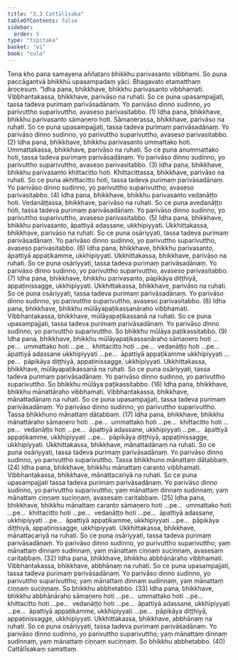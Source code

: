 ```yaml
---
title: "3.3 Cattālīsaka"
tableOfContents: false
sidebar:
  order: 5
type: "tipitaka"
basket: "vi"
book: "cula"
---
```



<DynamicBreadcrumb />

<Division number="160" book="cula">

<Paragraph number="673" book="cula">
Tena kho pana samayena aññataro bhikkhu parivasanto vibbhami. So puna paccāgantvā bhikkhū upasampadaṃ yāci. Bhagavato etamatthaṃ ārocesuṃ.
</Paragraph>

<Paragraph number="674" book="cula">
“Idha pana, bhikkhave, bhikkhu parivasanto vibbhamati. Vibbhantakassa, bhikkhave, parivāso na ruhati. So ce puna upasampajjati, tassa tadeva purimaṃ parivāsadānaṃ. Yo parivāso dinno sudinno, yo parivuttho suparivuttho, avaseso parivasitabbo. (1)
</Paragraph>

<Paragraph number="675" book="cula">
Idha pana, bhikkhave, bhikkhu parivasanto sāmaṇero hoti. Sāmaṇerassa, bhikkhave, parivāso na ruhati. So ce puna upasampajjati, tassa tadeva purimaṃ parivāsadānaṃ. Yo parivāso dinno sudinno, yo parivuttho suparivuttho, avaseso parivasitabbo. (2)
</Paragraph>

<Paragraph number="676" book="cula">
Idha pana, bhikkhave, bhikkhu parivasanto ummattako hoti. Ummattakassa, bhikkhave, parivāso na ruhati. So ce puna anummattako hoti, tassa tadeva purimaṃ parivāsadānaṃ. Yo parivāso dinno sudinno, yo parivuttho suparivuttho, avaseso parivasitabbo. (3)
</Paragraph>

<Paragraph number="677" book="cula">
Idha pana, bhikkhave, bhikkhu parivasanto khittacitto hoti. Khittacittassa, bhikkhave, parivāso na ruhati. So ce puna akhittacitto hoti, tassa tadeva purimaṃ parivāsadānaṃ. Yo parivāso dinno sudinno, yo parivuttho suparivuttho, avaseso parivasitabbo. (4)
</Paragraph>

<Paragraph number="678" book="cula">
Idha pana, bhikkhave, bhikkhu parivasanto vedanāṭṭo hoti. Vedanāṭṭassa, bhikkhave, parivāso na ruhati. So ce puna avedanāṭṭo hoti, tassa tadeva purimaṃ parivāsadānaṃ. Yo parivāso dinno sudinno, yo parivuttho suparivuttho, avaseso parivasitabbo. (5)
</Paragraph>

<Paragraph number="679" book="cula">
Idha pana, bhikkhave, bhikkhu parivasanto, āpattiyā adassane, ukkhipiyyati. Ukkhittakassa, bhikkhave, parivāso na ruhati. So ce puna osāriyyati, tassa tadeva purimaṃ parivāsadānaṃ. Yo parivāso dinno sudinno, yo parivuttho suparivuttho, avaseso parivasitabbo. (6)
</Paragraph>

<Paragraph number="680" book="cula">
Idha pana, bhikkhave, bhikkhu parivasanto, āpattiyā appaṭikamme, ukkhipiyyati. Ukkhittakassa, bhikkhave, parivāso na ruhati. So ce puna osāriyyati, tassa tadeva purimaṃ parivāsadānaṃ. Yo parivāso dinno sudinno, yo parivuttho suparivuttho, avaseso parivasitabbo. (7)
</Paragraph>

<Paragraph number="681" book="cula">
Idha pana, bhikkhave, bhikkhu parivasanto, pāpikāya diṭṭhiyā, appaṭinissagge, ukkhipiyyati. Ukkhittakassa, bhikkhave, parivāso na ruhati. So ce puna osāriyyati, tassa tadeva purimaṃ parivāsadānaṃ. Yo parivāso dinno sudinno, yo parivuttho suparivuttho, avaseso parivasitabbo. (8)
</Paragraph>

</Division>
<Division number="161" book="cula">

<Paragraph number="682" book="cula">
Idha pana, bhikkhave, bhikkhu mūlāyapaṭikassanāraho vibbhamati. Vibbhantakassa, bhikkhave, mūlāyapaṭikassanā na ruhati. So ce puna upasampajjati, tassa tadeva purimaṃ parivāsadānaṃ. Yo parivāso dinno sudinno, yo parivuttho suparivuttho. So bhikkhu mūlāya paṭikassitabbo. (9)
</Paragraph>

<Paragraph number="683" book="cula">
Idha pana, bhikkhave, bhikkhu mūlāyapaṭikassanāraho sāmaṇero hoti …pe…  ummattako hoti …pe…  khittacitto hoti …pe…  vedanāṭṭo hoti …pe…  āpattiyā adassane ukkhipiyyati …pe…  āpattiyā appaṭikamme ukkhipiyyati …pe…  pāpikāya diṭṭhiyā, appaṭinissagge, ukkhipiyyati. Ukkhittakassa, bhikkhave, mūlāyapaṭikassanā na ruhati. So ce puna osāriyyati, tassa tadeva purimaṃ parivāsadānaṃ. Yo parivāso dinno sudinno, yo parivuttho suparivuttho. So bhikkhu mūlāya paṭikassitabbo. (16)
</Paragraph>

</Division>
<Division number="162" book="cula">

<Paragraph number="684" book="cula">
Idha pana, bhikkhave, bhikkhu mānattāraho vibbhamati. Vibbhantakassa, bhikkhave, mānattadānaṃ na ruhati. So ce puna upasampajjati, tassa tadeva purimaṃ parivāsadānaṃ. Yo parivāso dinno sudinno, yo parivuttho suparivuttho. Tassa bhikkhuno mānattaṃ dātabbaṃ. (17)
</Paragraph>

<Paragraph number="685" book="cula">
Idha pana, bhikkhave, bhikkhu mānattāraho sāmaṇero hoti …pe…  ummattako hoti …pe…  khittacitto hoti …pe…  vedanāṭṭo hoti …pe…  āpattiyā adassane, ukkhipiyyati …pe…  āpattiyā appaṭikamme, ukkhipiyyati …pe…  pāpikāya diṭṭhiyā, appaṭinissagge, ukkhipiyyati. Ukkhittakassa, bhikkhave, mānattadānaṃ na ruhati. So ce puna osāriyyati, tassa tadeva purimaṃ parivāsadānaṃ. Yo parivāso dinno sudinno, yo parivuttho suparivuttho. Tassa bhikkhuno mānattaṃ dātabbaṃ. (24)
</Paragraph>

</Division>
<Division number="163" book="cula">

<Paragraph number="686" book="cula">
Idha pana, bhikkhave, bhikkhu mānattaṃ caranto vibbhamati. Vibbhantakassa, bhikkhave, mānattacariyā na ruhati. So ce puna upasampajjati tassa tadeva purimaṃ parivāsadānaṃ. Yo parivāso dinno sudinno, yo parivuttho suparivuttho; yaṃ mānattaṃ dinnaṃ sudinnaṃ, yaṃ mānattaṃ ciṇṇaṃ suciṇṇaṃ, avasesaṃ caritabbaṃ. (25)
</Paragraph>

<Paragraph number="687" book="cula">
Idha pana, bhikkhave, bhikkhu mānattaṃ caranto sāmaṇero hoti …pe…  ummattako hoti …pe…  khittacitto hoti …pe…  vedanāṭṭo hoti …pe…  āpattiyā adassane, ukkhipiyyati …pe…  āpattiyā appaṭikamme, ukkhipiyyati …pe…  pāpikāya diṭṭhiyā, appaṭinissagge, ukkhipiyyati. Ukkhittakassa, bhikkhave, mānattacariyā na ruhati. So ce puna osāriyyati, tassa tadeva purimaṃ parivāsadānaṃ. Yo parivāso dinno sudinno, yo purivuttho suparivuttho; yaṃ mānattaṃ dinnaṃ sudinnaṃ, yaṃ mānattaṃ ciṇṇaṃ suciṇṇaṃ, avasesaṃ caritabbaṃ. (32)
</Paragraph>

</Division>
<Division number="164" book="cula">

<Paragraph number="688" book="cula">
Idha pana, bhikkhave, bhikkhu abbhānāraho vibbhamati. Vibbhantakassa, bhikkhave, abbhānaṃ na ruhati. So ce puna upasampajjati, tassa tadeva purimaṃ parivāsadānaṃ. Yo parivāso dinno sudinno, yo parivuttho suparivuttho; yaṃ mānattaṃ dinnaṃ sudinnaṃ, yaṃ mānattaṃ ciṇṇaṃ suciṇṇaṃ. So bhikkhu abbhetabbo. (33)
</Paragraph>

<Paragraph number="689" book="cula">
Idha pana, bhikkhave, bhikkhu abbhānāraho sāmaṇero hoti …pe…  ummattako hoti …pe…  khittacitto hoti …pe…  vedanāṭṭo hoti …pe…  āpattiyā adassane, ukkhipiyyati …pe…  āpattiyā appaṭikamme, ukkhipiyyati …pe…  pāpikāya diṭṭhiyā, appaṭinissagge, ukkhipiyyati. Ukkhittakassa, bhikkhave, abbhānaṃ na ruhati. So ce puna osāriyyati, tassa tadeva purimaṃ parivāsadānaṃ. Yo parivāso dinno sudinno, yo parivuttho suparivuttho; yaṃ mānattaṃ dinnaṃ sudinnaṃ, yaṃ mānattaṃ ciṇṇaṃ suciṇṇaṃ. So bhikkhu abbhetabbo. (40)

</Paragraph>
</Division>

<Paragraph number="690" type="center" book="cula">
Cattālīsakaṃ samattaṃ.
</Paragraph>